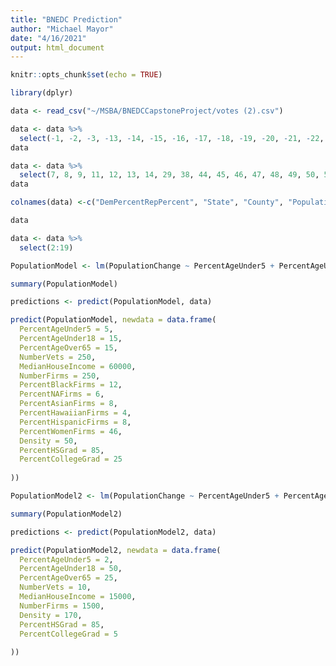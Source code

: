 ```yaml
---
title: "BNEDC Prediction"
author: "Michael Mayor"
date: "4/16/2021"
output: html_document
---
```


```r
knitr::opts_chunk$set(echo = TRUE)
```

```r
library(dplyr)
```

```r
data <- read_csv("~/MSBA/BNEDCCapstoneProject/votes (2).csv")
```
```r
data <- data %>%
  select(-1, -2, -3, -13, -14, -15, -16, -17, -18, -19, -20, -21, -22, -23, -24, -25, -27, -29, -79, -80, -81, -82)
data
```

```r
data <- data %>%
  select(7, 8, 9, 11, 12, 13, 14, 29, 38, 44, 45, 46, 47, 48, 49, 50, 58, 27, 28)
data
```

```r
colnames(data) <-c("DemPercentRepPercent", "State", "County", "PopulationChange", "PercentAgeUnder5", "PercentAgeUnder18", "PercentAgeOver65", "NumberVets", "MedianHouseIncome", "NumberFirms", "PercentBlackFirms", "PercentNAFirms", "PercentAsianFirms", "PercentHawaiianFirms", "PercentHispanicFirms", "PercentWomenFirms", "Density", "PercentHSGrad", "PercentCollegeGrad")
```

```r
data
```

```r
data <- data %>%
  select(2:19)
```

```r
PopulationModel <- lm(PopulationChange ~ PercentAgeUnder5 + PercentAgeUnder5 + PercentAgeUnder18 + PercentAgeOver65 + NumberVets + MedianHouseIncome + NumberFirms + PercentBlackFirms + PercentNAFirms + PercentAsianFirms + PercentHawaiianFirms + PercentHispanicFirms + PercentWomenFirms + Density + PercentHSGrad + PercentCollegeGrad, data = data)

summary(PopulationModel)
```

```r
predictions <- predict(PopulationModel, data)
```

```r
predict(PopulationModel, newdata = data.frame(
  PercentAgeUnder5 = 5,
  PercentAgeUnder18 = 15,
  PercentAgeOver65 = 15,
  NumberVets = 250,
  MedianHouseIncome = 60000,
  NumberFirms = 250,
  PercentBlackFirms = 12,
  PercentNAFirms = 6,
  PercentAsianFirms = 8,
  PercentHawaiianFirms = 4,
  PercentHispanicFirms = 8,
  PercentWomenFirms = 46,
  Density = 50,
  PercentHSGrad = 85,
  PercentCollegeGrad = 25
  
))
```

```r
PopulationModel2 <- lm(PopulationChange ~ PercentAgeUnder5 + PercentAgeUnder5 + PercentAgeUnder18 + PercentAgeOver65 + NumberVets + MedianHouseIncome + NumberFirms +  Density + PercentHSGrad + PercentCollegeGrad, data = data)

summary(PopulationModel2)
```

```r
predictions <- predict(PopulationModel2, data)
```

```r
predict(PopulationModel2, newdata = data.frame(
  PercentAgeUnder5 = 2,
  PercentAgeUnder18 = 50,
  PercentAgeOver65 = 25,
  NumberVets = 10,
  MedianHouseIncome = 15000,
  NumberFirms = 1500,
  Density = 170,
  PercentHSGrad = 85,
  PercentCollegeGrad = 5
  
))
```
